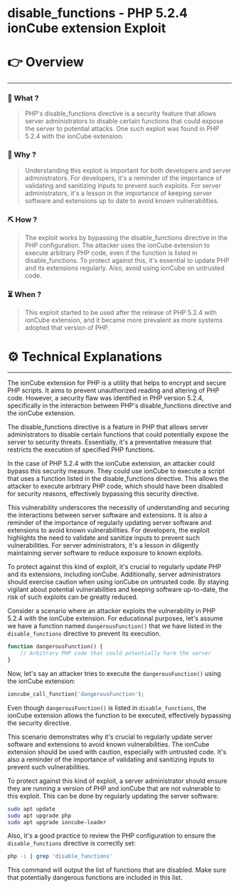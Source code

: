 # disable_functions - PHP 5.2.4 ionCube extension Exploit


# 👉 Overview

---

### 👀 What ?

> PHP's disable_functions directive is a security feature that allows server administrators to disable certain functions that could expose the server to potential attacks. One such exploit was found in PHP 5.2.4 with the ionCube extension.
> 

### 🧐 Why ?

> Understanding this exploit is important for both developers and server administrators. For developers, it's a reminder of the importance of validating and sanitizing inputs to prevent such exploits. For server administrators, it's a lesson in the importance of keeping server software and extensions up to date to avoid known vulnerabilities.
> 

### ⛏️ How ?

> The exploit works by bypassing the disable_functions directive in the PHP configuration. The attacker uses the ionCube extension to execute arbitrary PHP code, even if the function is listed in disable_functions. To protect against this, it's essential to update PHP and its extensions regularly. Also, avoid using ionCube on untrusted code.
> 

### ⏳ When ?

> This exploit started to be used after the release of PHP 5.2.4 with ionCube extension, and it became more prevalent as more systems adopted that version of PHP.
> 

# ⚙️ Technical Explanations

---

The ionCube extension for PHP is a utility that helps to encrypt and secure PHP scripts. It aims to prevent unauthorized reading and altering of PHP code. However, a security flaw was identified in PHP version 5.2.4, specifically in the interaction between PHP's disable_functions directive and the ionCube extension.

The disable_functions directive is a feature in PHP that allows server administrators to disable certain functions that could potentially expose the server to security threats. Essentially, it's a preventative measure that restricts the execution of specified PHP functions.

In the case of PHP 5.2.4 with the ionCube extension, an attacker could bypass this security measure. They could use ionCube to execute a script that uses a function listed in the disable_functions directive. This allows the attacker to execute arbitrary PHP code, which should have been disabled for security reasons, effectively bypassing this security directive.

This vulnerability underscores the necessity of understanding and securing the interactions between server software and extensions. It is also a reminder of the importance of regularly updating server software and extensions to avoid known vulnerabilities. For developers, the exploit highlights the need to validate and sanitize inputs to prevent such vulnerabilities. For server administrators, it's a lesson in diligently maintaining server software to reduce exposure to known exploits.

To protect against this kind of exploit, it's crucial to regularly update PHP and its extensions, including ionCube. Additionally, server administrators should exercise caution when using ionCube on untrusted code. By staying vigilant about potential vulnerabilities and keeping software up-to-date, the risk of such exploits can be greatly reduced.

Consider a scenario where an attacker exploits the vulnerability in PHP 5.2.4 with the ionCube extension. For educational purposes, let's assume we have a function named `dangerousFunction()` that we have listed in the `disable_functions` directive to prevent its execution.

```php
function dangerousFunction() {
    // Arbitrary PHP code that could potentially harm the server
}

```

Now, let's say an attacker tries to execute the `dangerousFunction()` using the ionCube extension:

```php
ioncube_call_function('dangerousFunction');

```

Even though `dangerousFunction()` is listed in `disable_functions`, the ionCube extension allows the function to be executed, effectively bypassing the security directive.

This scenario demonstrates why it's crucial to regularly update server software and extensions to avoid known vulnerabilities. The ionCube extension should be used with caution, especially with untrusted code. It's also a reminder of the importance of validating and sanitizing inputs to prevent such vulnerabilities.

To protect against this kind of exploit, a server administrator should ensure they are running a version of PHP and ionCube that are not vulnerable to this exploit. This can be done by regularly updating the server software:

```bash
sudo apt update
sudo apt upgrade php
sudo apt upgrade ioncube-loader

```

Also, it's a good practice to review the PHP configuration to ensure the `disable_functions` directive is correctly set:

```bash
php -i | grep 'disable_functions'

```

This command will output the list of functions that are disabled. Make sure that potentially dangerous functions are included in this list.
